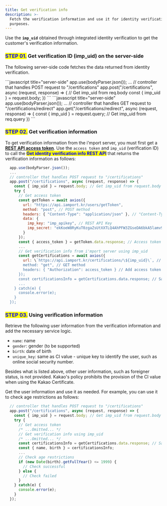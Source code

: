 ```yaml
---
title: Get verification info
description: >-
  Fetch the verification information and use it for identity verification
  purposes.
---
```




Use the **`imp_uid`** obtained through integrated identity verification to get the customer's verification information.

### <mark style="color:blue;">**STEP 01.**</mark> Get verification ID (imp_uid) on the server-side

The following server-side code fetches the data returned from identity verification.

<Tabs>
<Tab title="Node.js (popup)">
```javascript title="server-side"
app.use(bodyParser.json());
  ...
  // controller that handles POST request to "/certifications"
  app.post("/certifications", async (request, response) => {
    // Get imp_uid from req.body
    const { imp_uid } = request.body;   
})
```

</Tab>

<Tab title="Node.js (redirection)">
```javascript title="server-side"
app.use(bodyParser.json());
  ...
  // controller that handles GET request to "/certifications/redirect"
  app.get("/certifications/redirect", async (request, response) => {
    const { imp_uid } = request.query; // Get imp_uid from req.query
})
```

</Tab>
</Tabs>

### <mark style="color:blue;">**STEP 02.**</mark> Get verification information

To get verification information from the i'mport server, you must first get a [**REST API access token**](../../api/rest-api-access-token). Use the `access token` and `imp_uid` (verification ID) to call the <mark style="color:blue;">**Get identity verification info REST API**</mark> that returns the verification information as follows:

```javascript title="sever-side(Node.js)"
  app.use(bodyParser.json());
  ...
  // controller that handles POST request to "/certifications"
  app.post("/certifications", async (request, response) => {
    const { imp_uid } = request.body; // Get imp_uid from request.body
    try {
      // Get access token
      const getToken = await axios({
        url: "https://api.iamport.kr/users/getToken",
        method: "post", // POST method
        headers: { "Content-Type": "application/json" }, // "Content-Type": "application/json"
        data: {
          imp_key: "imp_apikey", // REST API Key
          imp_secret: "ekKoeW8RyKuT0zgaZsUtXXTLQ4AhPFW3ZGseDA6bkA5lamv9OqDMnxyeB9wqOsuO9W3Mx9YSJ4dTqJ3f" // REST API Secret
        }
      });
      const { access_token } = getToken.data.response; // Access token
      ...
      // Get verification info from i'mport server using imp_uid
      const getCertifications = await axios({
        url: \`https://api.iamport.kr/certifications/\${imp_uid}\`, // Pass imp_uid
        method: "get", // GET method
        headers: { "Authorization": access_token } // Add access token to Authorization header
      });
      const certificationsInfo = getCertifications.data.response; // Save verification info
      ...
    } catch(e) {
      console.error(e);
    }
  });
```

### <mark style="color:blue;">**STEP 03.**</mark> Using verification information

Retrieve the following user information from the verification information and add the necessary service logic.

- `name`: name
- `gender`: gender (to be supported)
- `birth`: date of birth
- `unique_key`: same as CI value - unique key to identify the user, such as online social security number.

<Hint style="info">
Besides what is listed above, other user information, such as foreigner status, is not provided. Kakao's policy prohibits the provision of the CI value when using the Kakao Certificate.

</Hint>

Get the user information and use it as needed. For example, you can use it to check age restrictions as follows:

```javascript title="Node.js"
  // controller that handles POST request to "/certifications"
  app.post("/certifications", async (request, response) => {
    const { imp_uid } = request.body; // Get imp_uid from request.body
    try {
      // Get access token
      /* ...Omitted... */
      // Get verification info using imp_uid
      /* ...Omitted... */
      const certificationsInfo = getCertifications.data.response; // Save verification info
      const { name, birth } = certificationsInfo;
      ...
      // Check age restrictions
      if (new Date(birth).getFullYear() <= 1999) {
        // Check successful
      } else {
        // Check failed
      }
    } catch(e) {
      console.error(e);
    }
  });
```
